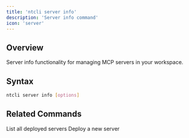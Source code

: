 ```yaml
---
title: 'ntcli server info'
description: 'Server info command'
icon: 'server'
---
```


## Overview

Server info functionality for managing MCP servers in your workspace.

## Syntax

```bash
ntcli server info [options]
```

## Related Commands

<CardGroup cols={2}>
  <Card
    title="server list"
    icon="list"
    href="/commands/server/list"
  >
    List all deployed servers
  </Card>
  <Card
    title="server deploy"
    icon="rocket"
    href="/commands/server/deploy"
  >
    Deploy a new server
  </Card>
</CardGroup>
